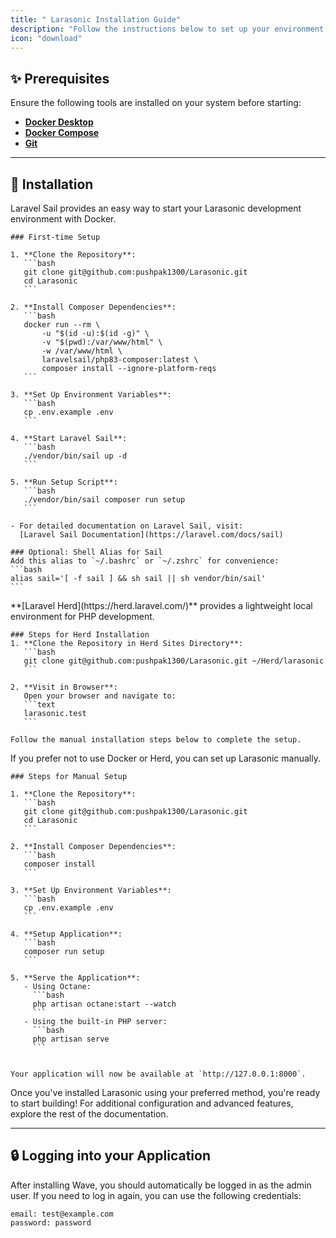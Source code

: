 ```yaml
---
title: " Larasonic Installation Guide"
description: "Follow the instructions below to set up your environment and start building with the VILT stack."
icon: "download"
---
```


## ✨ Prerequisites

Ensure the following tools are installed on your system before starting:

- **[Docker Desktop](https://www.docker.com/products/docker-desktop/)**
- **[Docker Compose](https://docs.docker.com/compose/install/)**
- **[Git](https://git-scm.com/downloads)**

---

## 🚀 Installation

<AccordionGroup>
  <Accordion title="Install with Laravel Sail + Docker (Recommended)" icon="rocket">
    Laravel Sail provides an easy way to start your Larasonic development environment with Docker.

    ### First-time Setup

    1. **Clone the Repository**:
       ```bash
       git clone git@github.com:pushpak1300/Larasonic.git
       cd Larasonic
       ```

    2. **Install Composer Dependencies**:
       ```bash
       docker run --rm \
           -u "$(id -u):$(id -g)" \
           -v "$(pwd):/var/www/html" \
           -w /var/www/html \
           laravelsail/php83-composer:latest \
           composer install --ignore-platform-reqs
       ```

    3. **Set Up Environment Variables**:
       ```bash
       cp .env.example .env
       ```

    4. **Start Laravel Sail**:
       ```bash
       ./vendor/bin/sail up -d
       ```

    5. **Run Setup Script**:
       ```bash
       ./vendor/bin/sail composer run setup
       ```

    - For detailed documentation on Laravel Sail, visit:
      [Laravel Sail Documentation](https://laravel.com/docs/sail)

    ### Optional: Shell Alias for Sail
    Add this alias to `~/.bashrc` or `~/.zshrc` for convenience:
    ```bash
    alias sail='[ -f sail ] && sh sail || sh vendor/bin/sail'
    ```

  </Accordion>

  <Accordion title="Install with Laravel Herd" icon="bars">
    **[Laravel Herd](https://herd.laravel.com/)** provides a lightweight local environment for PHP development.

    ### Steps for Herd Installation
    1. **Clone the Repository in Herd Sites Directory**:
       ```bash
       git clone git@github.com:pushpak1300/Larasonic.git ~/Herd/larasonic
       ```

    2. **Visit in Browser**:
       Open your browser and navigate to:
       ```text
       larasonic.test
       ```

    Follow the manual installation steps below to complete the setup.

  </Accordion>

  <Accordion title="Manual Installation (Advanced)" icon="toolbox">
    If you prefer not to use Docker or Herd, you can set up Larasonic manually.

    ### Steps for Manual Setup

    1. **Clone the Repository**:
       ```bash
       git clone git@github.com:pushpak1300/Larasonic.git
       cd Larasonic
       ```

    2. **Install Composer Dependencies**:
       ```bash
       composer install
       ```

    3. **Set Up Environment Variables**:
       ```bash
       cp .env.example .env
       ```

    4. **Setup Application**:
       ```bash
       composer run setup
       ```

    5. **Serve the Application**:
       - Using Octane:
         ```bash
         php artisan octane:start --watch
         ```
       - Using the built-in PHP server:
         ```bash
         php artisan serve
         ```


    Your application will now be available at `http://127.0.0.1:8000`.

  </Accordion>
</AccordionGroup>

Once you've installed Larasonic using your preferred method, you're ready to start building! For additional configuration and advanced features, explore the rest of the documentation.

---

## 🔒 Logging into your Application
After installing Wave, you should automatically be logged in as the admin user. If you need to log in again, you can use the following credentials:

```text
email: test@example.com
password: password
```

